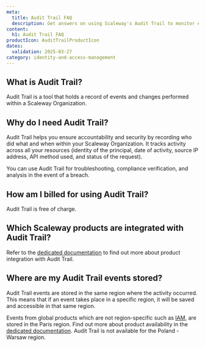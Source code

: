 ```yaml
---
meta:
  title: Audit Trail FAQ
  description: Get answers on using Scaleway's Audit Trail to monitor events, enhance security, and track activities across your resources
content:
  h1: Audit Trail FAQ
productIcon: AuditTrailProductIcon
dates:
  validation: 2025-03-27
category: identity-and-access-management
---
```


## What is Audit Trail?

Audit Trail is a tool that holds a record of events and changes performed within a Scaleway Organization.

## Why do I need Audit Trail?

Audit Trail helps you ensure accountability and security by recording who did what and when within your Scaleway Organization. It tracks activity across all your resources (identity of the principal, date of activity, source IP address, API method used, and status of the request).

You can use Audit Trail for troubleshooting, compliance verification, and analysis in the event of a breach.

## How am I billed for using Audit Trail?

Audit Trail is free of charge.

## Which Scaleway products are integrated with Audit Trail?

Refer to the [dedicated documentation](/audit-trail/reference-content/resource-integration-with-adt/) to find out more about product integration with Audit Trail.

## Where are my Audit Trail events stored?

Audit Trail events are stored in the same region where the activity occurred. This means that if an event takes place in a specific region, it will be saved and accessible in that same region.

Events from global products which are not region-specific such as [IAM](/iam/), are stored in the Paris region.
Find out more about product availability in the [dedicated documentation](/account/reference-content/products-availability/).
Audit Trail is not available for the Poland - Warsaw region.
